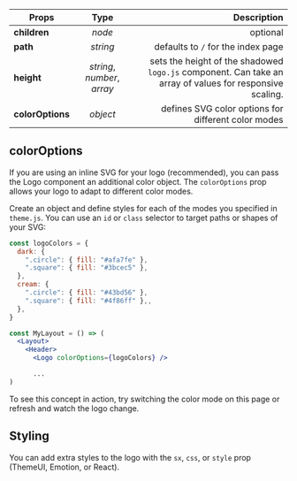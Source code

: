 
<Title type="logo" title="Logo">
  <Styled.p>
    The Logo component is a simple Gatsby Link wrapper for your site title or
    logo image. It accepts a path as well as a child component.
  </Styled.p>
  <Styled.p>
    You can optionally shadow a third file in your{" "}
    <span>gatsby-theme-elements</span> directory called <span>logo.js</span>. If
    you don't pass Logo a child component, Elements will look for{" "}
    <span>logo.js</span> and render its contents.
  </Styled.p>
</Title>

| Props            |            Type             |                                                                                              Description |
| ---------------- | :-------------------------: | -------------------------------------------------------------------------------------------------------: |
| **children**     |           _node_            |                                                                                                 optional |
| **path**         |          _string_           |                                                                       defaults to `/` for the index page |
| **height**       | _string_, _number_, _array_ | sets the height of the shadowed `logo.js` component. Can take an array of values for responsive scaling. |
| **colorOptions** |          _object_           |                                                      defines SVG color options for different color modes |

## colorOptions

If you are using an inline SVG for your logo (recommended), you can pass the Logo component an additional color object. The `colorOptions` prop allows your logo to adapt to different color modes.

Create an object and define styles for each of the modes you specified in `theme.js`. You can use an `id` or `class` selector to target paths or shapes of your SVG:

```jsx
const logoColors = {
  dark: {
    ".circle": { fill: "#afa7fe" },
    ".square": { fill: "#3bcec5" },
  },
  cream: {
    ".circle": { fill: "#43bd56" },
    ".square": { fill: "#4f86ff" },,
  },
}

const MyLayout = () => (
  <Layout>
    <Header>
      <Logo colorOptions={logoColors} />

      ...
)

```

To see this concept in action, try switching the color mode on this page or refresh and watch the logo change.

## Styling

You can add extra styles to the logo with the `sx`, `css`, or `style` prop (ThemeUI, Emotion, or React).
